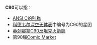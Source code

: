{{DisambigNav|C|90}}
'''C90'''可以指：
*[[C语言的历史#ANSI_C_和_ISO_C|ANSI C的别称]]
*[[科德韦尔深空天体表|科德韦尔深空天体表]]中编号为C90的星团
*[[英剎那拿C90反坦克火箭筒|英剎那拿C90反坦克火箭筒]]
*第90届[[Comic_Market|Comic Market]]
{{消歧义}}